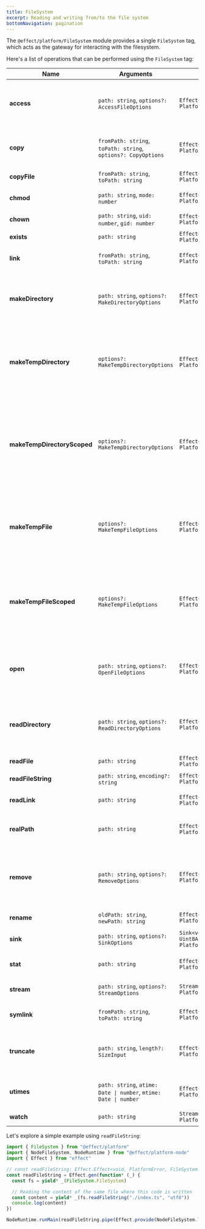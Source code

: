 ```yaml
---
title: FileSystem
excerpt: Reading and writing from/to the file system
bottomNavigation: pagination
---
```


The `@effect/platform/FileSystem` module provides a single `FileSystem` tag, which acts as the gateway for interacting with the filesystem.

Here's a list of operations that can be performed using the `FileSystem` tag:

| **Name**                    | **Arguments**                                                    | **Return**                                     | **Description**                                                                                                                                                        |
| --------------------------- | ---------------------------------------------------------------- | ---------------------------------------------- | ---------------------------------------------------------------------------------------------------------------------------------------------------------------------- |
| **access**                  | `path: string`, `options?: AccessFileOptions`                    | `Effect<void, PlatformError>`                  | Check if a file can be accessed. You can optionally specify the level of access to check for.                                                                          |
| **copy**                    | `fromPath: string`, `toPath: string`, `options?: CopyOptions`    | `Effect<void, PlatformError>`                  | Copy a file or directory from `fromPath` to `toPath`. Equivalent to `cp -r`.                                                                                           |
| **copyFile**                | `fromPath: string`, `toPath: string`                             | `Effect<void, PlatformError>`                  | Copy a file from `fromPath` to `toPath`.                                                                                                                               |
| **chmod**                   | `path: string`, `mode: number`                                   | `Effect<void, PlatformError>`                  | Change the permissions of a file.                                                                                                                                      |
| **chown**                   | `path: string`, `uid: number`, `gid: number`                     | `Effect<void, PlatformError>`                  | Change the owner and group of a file.                                                                                                                                  |
| **exists**                  | `path: string`                                                   | `Effect<boolean, PlatformError>`               | Check if a path exists.                                                                                                                                                |
| **link**                    | `fromPath: string`, `toPath: string`                             | `Effect<void, PlatformError>`                  | Create a hard link from `fromPath` to `toPath`.                                                                                                                        |
| **makeDirectory**           | `path: string`, `options?: MakeDirectoryOptions`                 | `Effect<void, PlatformError>`                  | Create a directory at `path`. You can optionally specify the mode and whether to recursively create nested directories.                                                |
| **makeTempDirectory**       | `options?: MakeTempDirectoryOptions`                             | `Effect<string, PlatformError>`                | Create a temporary directory. By default, the directory will be created inside the system's default temporary directory.                                               |
| **makeTempDirectoryScoped** | `options?: MakeTempDirectoryOptions`                             | `Effect<string, PlatformError, Scope>`         | Create a temporary directory inside a scope. Functionally equivalent to `makeTempDirectory`, but the directory will be automatically deleted when the scope is closed. |
| **makeTempFile**            | `options?: MakeTempFileOptions`                                  | `Effect<string, PlatformError>`                | Create a temporary file. The directory creation is functionally equivalent to `makeTempDirectory`. The file name will be a randomly generated string.                  |
| **makeTempFileScoped**      | `options?: MakeTempFileOptions`                                  | `Effect<string, PlatformError, Scope>`         | Create a temporary file inside a scope. Functionally equivalent to `makeTempFile`, but the file will be automatically deleted when the scope is closed.                |
| **open**                    | `path: string`, `options?: OpenFileOptions`                      | `Effect<File, PlatformError, Scope>`           | Open a file at `path` with the specified `options`. The file handle will be automatically closed when the scope is closed.                                             |
| **readDirectory**           | `path: string`, `options?: ReadDirectoryOptions`                 | `Effect<Array<string>, PlatformError>`         | List the contents of a directory. You can recursively list the contents of nested directories by setting the `recursive` option.                                       |
| **readFile**                | `path: string`                                                   | `Effect<Uint8Array, PlatformError>`            | Read the contents of a file.                                                                                                                                           |
| **readFileString**          | `path: string`, `encoding?: string`                              | `Effect<string, PlatformError>`                | Read the contents of a file as a string.                                                                                                                               |
| **readLink**                | `path: string`                                                   | `Effect<string, PlatformError>`                | Read the destination of a symbolic link.                                                                                                                               |
| **realPath**                | `path: string`                                                   | `Effect<string, PlatformError>`                | Resolve a path to its canonicalized absolute pathname.                                                                                                                 |
| **remove**                  | `path: string`, `options?: RemoveOptions`                        | `Effect<void, PlatformError>`                  | Remove a file or directory. By setting the `recursive` option to `true`, you can recursively remove nested directories.                                                |
| **rename**                  | `oldPath: string`, `newPath: string`                             | `Effect<void, PlatformError>`                  | Rename a file or directory.                                                                                                                                            |
| **sink**                    | `path: string`, `options?: SinkOptions`                          | `Sink<void, Uint8Array, never, PlatformError>` | Create a writable `Sink` for the specified `path`.                                                                                                                     |
| **stat**                    | `path: string`                                                   | `Effect<File.Info, PlatformError>`             | Get information about a file at `path`.                                                                                                                                |
| **stream**                  | `path: string`, `options?: StreamOptions`                        | `Stream<Uint8Array, PlatformError>`            | Create a readable `Stream` for the specified `path`.                                                                                                                   |
| **symlink**                 | `fromPath: string`, `toPath: string`                             | `Effect<void, PlatformError>`                  | Create a symbolic link from `fromPath` to `toPath`.                                                                                                                    |
| **truncate**                | `path: string`, `length?: SizeInput`                             | `Effect<void, PlatformError>`                  | Truncate a file to a specified length. If the `length` is not specified, the file will be truncated to length `0`.                                                     |
| **utimes**                  | `path: string`, `atime: Date \| number`, `mtime: Date \| number` | `Effect<void, PlatformError>`                  | Change the file system timestamps of the file at `path`.                                                                                                               |
| **watch**                   | `path: string`                                                   | `Stream<WatchEvent, PlatformError>`            | Watch a directory or file for changes.                                                                                                                                 |

Let's explore a simple example using `readFileString`:

```ts
import { FileSystem } from "@effect/platform"
import { NodeFileSystem, NodeRuntime } from "@effect/platform-node"
import { Effect } from "effect"

// const readFileString: Effect.Effect<void, PlatformError, FileSystem.FileSystem>
const readFileString = Effect.gen(function* (_) {
  const fs = yield* _(FileSystem.FileSystem)

  // Reading the content of the same file where this code is written
  const content = yield* _(fs.readFileString("./index.ts", "utf8"))
  console.log(content)
})

NodeRuntime.runMain(readFileString.pipe(Effect.provide(NodeFileSystem.layer)))
```
